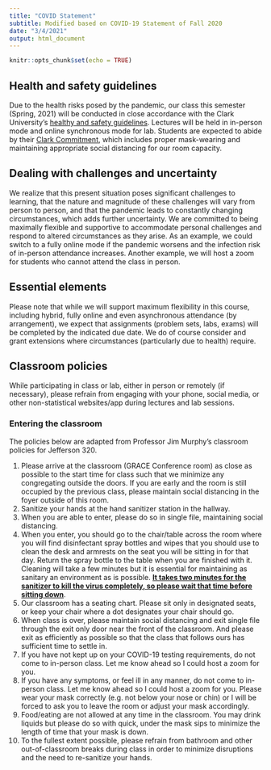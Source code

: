 ```yaml
---
title: "COVID Statement"
subtitle: Modified based on COVID-19 Statement of Fall 2020
date: "3/4/2021"
output: html_document
---
```


```r
knitr::opts_chunk$set(echo = TRUE)
```

## Health and safety guidelines

Due to the health risks posed by the pandemic, our class this semester (Spring, 2021) will be conducted in close accordance with the Clark University’s [healthy and safety guidelines](https://www.clarku.edu/healthy-clark-covid-plan/). Lectures will be held in in-person mode and online synchronous mode for lab. Students are expected to abide by their [Clark Commitment](https://www.clarku.edu/healthy-clark-covid-plan/the-clark-commitment/), which includes proper mask-wearing and maintaining appropriate social distancing for our room capacity.

## Dealing with challenges and uncertainty

We realize that this present situation poses significant challenges to learning, that the nature and magnitude of these challenges will vary from person to person, and that the pandemic leads to constantly changing circumstances, which adds further uncertainty. We are committed to being maximally flexible and supportive to accommodate personal challenges and respond to altered circumstances as they arise. As an example, we could switch to a fully online mode if the pandemic worsens and the infection risk of in-person attendance increases. Another example, we will host a zoom for students who cannot attend the class in person. 

## Essential elements

Please note that while we will support maximum flexibility in this course, including hybrid, fully online and even asynchronous attendance (by arrangement), we expect that assignments (problem sets, labs, exams) will be completed by the indicated due date. We do of course consider and grant extensions where circumstances (particularly due to health) require.

## Classroom policies

While participating in class or lab, either in person or remotely (if necessary), please refrain from engaging with your phone, social media, or other non-statistical websites/app during lectures and lab sessions.

### Entering the classroom

The policies below are adapted from Professor Jim Murphy’s classroom policies for Jefferson 320.

1. Please arrive at the classroom (GRACE Conference room) as close as possible to the start time for class such that we minimize any congregating outside the doors. If you are early and the room is still occupied by the previous class, please maintain social distancing in the foyer outside of this room.
2. Sanitize your hands at the hand sanitizer station in the hallway.
3. When you are able to enter, please do so in single file, maintaining social distancing.
4. When you enter, you should go to the chair/table across the room where you will find disinfectant spray bottles and wipes that you should use to clean the desk and armrests on the seat you will be sitting in for that day. Return the spray bottle to the table when you are finished with it. Cleaning will take a few minutes but it is essential for maintaining as sanitary an environment as is possible. **<ins>It takes two minutes for the sanitizer to kill the virus completely, so please wait that time before sitting down</ins>**.
5. Our classroom has a seating chart. Please sit only in designated seats, or keep your chair where a dot designates your chair should go.
6. When class is over, please maintain social distancing and exit single file through the exit only door near the front of the classroom. And please exit as efficiently as possible so that the class that follows ours has sufficient time to settle in.
7. If you have not kept up on your COVID-19 testing requirements, do not come to in-person class. Let me know ahead so I could host a zoom for you.
7. If you have any symptoms, or feel ill in any manner, do not come to in-person class. Let me know ahead so I could host a zoom for you.
Please wear your mask correctly (e.g. not below your nose or chin) or I will be forced to ask you to leave the room or adjust your mask accordingly.
8. Food/eating are not allowed at any time in the classroom. You may drink liquids but please do so with quick, under the mask sips to minimize the length of time that your mask is down.
9. To the fullest extent possible, please refrain from bathroom and other out-of-classroom breaks during class in order to minimize disruptions and the need to re-sanitize your hands.

